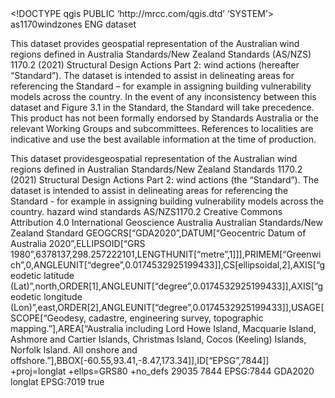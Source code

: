 <!DOCTYPE qgis PUBLIC 'http://mrcc.com/qgis.dtd' 'SYSTEM'>
<qgis version="3.38.2-Grenoble">
  <identifier>as1170windzones</identifier>
  <parentidentifier></parentidentifier>
  <language>ENG</language>
  <type>dataset</type>
  <title>as1170windzones</title>
  <abstract>This dataset provides geospatial representation of the Australian wind regions defined in Australia Standards/New Zealand Standards (AS/NZS) 1170.2 (2021) Structural Design Actions Part 2: wind actions (hereafter “Standard”). The dataset is intended to assist in delineating areas for referencing the Standard – for example in assigning building vulnerability models across the country. 
In the event of any inconsistency between this dataset and Figure 3.1 in the Standard, the Standard will take precedence. This product has not been formally endorsed by Standards Australia or the relevant Working Groups and subcommittees. References to localities are indicative and use the best available information at the time of production.

This dataset providesgeospatial representation of the Australian wind regions defined in Australian Standards/New Zealand Standards 1170.2 (2021) Structural Design Actions Part 2: wind actions (the "Standard"). The dataset is intended to assist in delineating areas for referencing the Standard - for example in assigning building vulnerability models across the country.</abstract>
  <keywords vocabulary="Search keys">
    <keyword>hazard wind standards AS/NZS1170.2</keyword>
  </keywords>
  <links/>
  <dates/>
  <fees></fees>
  <constraints type="Limitations of use">Creative Commons Attribution 4.0 International</constraints>
  <rights>Geoscience Australia&#xd;
Australian Standards/New Zealand Standard</rights>
  <encoding></encoding>
  <crs>
    <spatialrefsys nativeFormat="Wkt">
      <wkt>GEOGCRS["GDA2020",DATUM["Geocentric Datum of Australia 2020",ELLIPSOID["GRS 1980",6378137,298.257222101,LENGTHUNIT["metre",1]]],PRIMEM["Greenwich",0,ANGLEUNIT["degree",0.0174532925199433]],CS[ellipsoidal,2],AXIS["geodetic latitude (Lat)",north,ORDER[1],ANGLEUNIT["degree",0.0174532925199433]],AXIS["geodetic longitude (Lon)",east,ORDER[2],ANGLEUNIT["degree",0.0174532925199433]],USAGE[SCOPE["Geodesy, cadastre, engineering survey, topographic mapping."],AREA["Australia including Lord Howe Island, Macquarie Island, Ashmore and Cartier Islands, Christmas Island, Cocos (Keeling) Islands, Norfolk Island. All onshore and offshore."],BBOX[-60.55,93.41,-8.47,173.34]],ID["EPSG",7844]]</wkt>
      <proj4>+proj=longlat +ellps=GRS80 +no_defs</proj4>
      <srsid>29035</srsid>
      <srid>7844</srid>
      <authid>EPSG:7844</authid>
      <description>GDA2020</description>
      <projectionacronym>longlat</projectionacronym>
      <ellipsoidacronym>EPSG:7019</ellipsoidacronym>
      <geographicflag>true</geographicflag>
    </spatialrefsys>
  </crs>
  <extent>
    <spatial minz="0" maxx="168" crs="EPSG:7844" maxz="0" dimensions="2" maxy="-9" minx="96" miny="-44"/>
  </extent>
</qgis>
